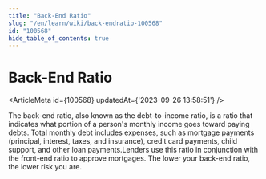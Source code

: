 ```yaml
---
title: "Back-End Ratio"
slug: "/en/learn/wiki/back-endratio-100568"
id: "100568"
hide_table_of_contents: true
---
```



# Back-End Ratio

<ArticleMeta id={100568} updatedAt={'2023-09-26 13:58:51'} />
<div className='border-solid border-b border-t-0 my-4 border-[var(--ifm-color-gray-300)]' />

The back-end ratio, also known as the debt-to-income ratio, is a ratio that indicates what portion of a person's monthly income goes toward paying debts. Total monthly debt includes expenses, such as mortgage payments (principal, interest, taxes, and insurance), credit card payments, child support, and other loan payments.Lenders use this ratio in conjunction with the front-end ratio to approve mortgages. The lower your back-end ratio, the lower risk you are.
